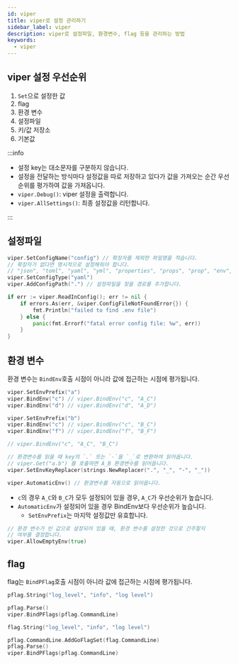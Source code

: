 ```yaml
---
id: viper
title: viper로 설정 관리하기
sidebar_label: viper
description: viper로 설정파일, 환경변수, flag 등을 관리하는 방법
keywords:
  - viper
---
```


## viper 설정 우선순위

1. `Set`으로 설정한 값
1. flag
1. 환경 변수
1. 설정파일
1. 키/값 저장소
1. 기본값

:::info

- 설정 key는 대소문자를 구분하지 않습니다.
- 설정을 전달하는 방식마다 설정값을 따로 저장하고 있다가 값을 가져오는 순간 우선순위를 평가하여 값을 가져옵니다.
- `viper.Debug()`: viper 설정을 출력합니다.
- `viper.AllSettings()`: 최종 설정값을 리턴합니다.

:::

## 설정파일

```go
viper.SetConfigName("config") // 확장자를 제외한 파일명을 적습니다.
// 확장자가 없다면 명시적으로 설정해줘야 합니다.
// "json", "toml", "yaml", "yml", "properties", "props", "prop", "env", "dotenv"
viper.SetConfigType("yaml")
viper.AddConfigPath(".") // 설정파일을 찾을 경로를 추가합니다.

if err := viper.ReadInConfig(); err != nil {
	if errors.As(err, &viper.ConfigFileNotFoundError{}) {
		fmt.Println("failed to find .env file")
	} else {
		panic(fmt.Errorf("fatal error config file: %w", err))
	}
}
```

## 환경 변수

환경 변수는 `BindEnv`호출 시점이 아니라 값에 접근하는 시점에 평가됩니다.

```go
viper.SetEnvPrefix("a")
viper.BindEnv("c") // viper.BindEnv("c", "A_C")
viper.BindEnv("d") // viper.BindEnv("d", "A_D")

viper.SetEnvPrefix("b")
viper.BindEnv("c") // viper.BindEnv("c", "B_C")
viper.BindEnv("f") // viper.BindEnv("f", "B_F")

// viper.BindEnv("c", "A_C", "B_C")
```

```go
// 환경변수를 읽을 때 key의 `.` 또는 `-`을 `_`로 변환하여 읽어옵니다.
// viper.Get("a.b") 를 호출하면 A_B 환경변수를 읽어옵니다.
viper.SetEnvKeyReplacer(strings.NewReplacer(".", "_", "-", "_"))
```

```go
viper.AutomaticEnv() // 환경변수를 자동으로 읽어옵니다.
```

- `c`의 경우 `A_C`와 `B_C`가 모두 설정되어 있을 경우, `A_C`가 우선순위가 높습니다.
- `AutomaticEnv`가 설정되어 있을 경우 BindEnv보다 우선순위가 높습니다.
  - `SetEnvPrefix`는 마지막 설정값만 유효합니다.

```go
// 환경 변수가 빈 값으로 설정되어 있을 때, 환경 변수를 설정한 것으로 간주할지
// 여부를 결정합니다.
viper.AllowEmptyEnv(true)
```

## flag

flag는 `BindPFlag`호출 시점이 아니라 값에 접근하는 시점에 평가됩니다.

```go
pflag.String("log_level", "info", "log level")

pflag.Parse()
viper.BindPFlags(pflag.CommandLine)
```

```go
flag.String("log_level", "info", "log level")

pflag.CommandLine.AddGoFlagSet(flag.CommandLine)
pflag.Parse()
viper.BindPFlags(pflag.CommandLine)
```
